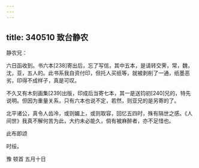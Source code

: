 ```yaml
---
---
---
```

title: 340510 致台静农
---




静农兄：

六日函收到。书六本[238]寄出后，忘了写信，其中五本，是请转交霁，常，魏，沈，亚，五人的。此书系我自资付印，但托人买纸等，就被剥削了一通，纸墨恶劣，印得不成样子，真是可叹。

不久又有木刻画集[239]出版，印成后当寄七本，其一是送钧初[240]兄的，特先说明。但因为重量关系，只有六本也说不定，若然，则亚兄的是另寄的了。

北平诸公，真令人齿冷，或则媚上，或则取容，回忆五四时，殊有隔世之感。《人间世》我真不解何苦为此，大约未必能久，倘有被麻醉者，亦不足惜也。

此布即颂

时绥。

豫 顿首 五月十日
